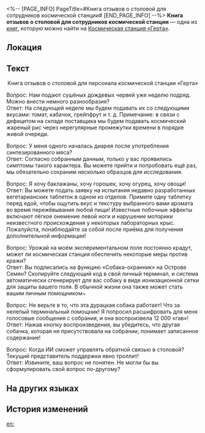 <%-- [PAGE_INFO]
PageTitle=#Книга отзывов о столовой для сотрудников космической станции#
[END_PAGE_INFO] --%>
{{Дополнить}}
{{Книга Инфобокс
|id           = 142
|Название     = 
|Изображение  = Журнал с КСГ.png
|Мир          = Космическая станция «Герта»
|Томов        = 1
|Автор        = <!--нужно добавить-->
|Описание     = Форма обратной связи столовой для сотрудников космической станции «Герта». В нём содержатся комментарии и предложения по меню, а также отзывы о смарт-роботе столовой.
|Том1         = {{tx}}
|Источник1    = {{tx|Отсутствует источник}}
|Персонажи    = 
|Фракции      = 
}}
'''Книга отзывов о столовой для сотрудников космической станции''' — одна из [[Книги|книг]], которую можно найти на [[Космическая станция «Герта»]].

==Локация==
{{Отметка карты|<!--название карты-->|<!--id отметки-->}}

==Текст==
<div align="center">Книга отзывов о столовой для персонала космической станции «Герта»</div>

Вопрос: Нам подают сушёных дождевых червей уже неделю подряд. Можно внести немного разнообразия?<br />
Ответ: На следующей неделе мы будем подавать их со следующими вкусами: томат, кабачок, грейпфрут и т. д. Примечание: в связи с дефицитом на складе поставщика мы будем подавать космический жареный рис через нерегулярные промежутки времени в порядке живой очереди.

Вопрос: У меня одного началась диарея после употребления синтезированного мяса?<br />
Ответ: Согласно собранным данным, только у вас проявились симптомы такого характера. Вы можете прийти и попробовать ещё раз, мы обязательно сохраним несколько образцов для исследования.

Вопрос: Я хочу баклажаны, хочу горошек, хочу огурец, хочу овощи!<br />
Ответ: Вы можете подать заявку на испытания недавно разработанных вегетарианских таблеток в одном из отделов. Примите одну таблетку перед едой, чтобы ощутить вкус и текстуру выбранного вами аромата во время пережёвывания любой пищи! Известные побочные эффекты включают лёгкое онемение левой ноги и нарушение моторики неизвестного происхождения у некоторых лабораторных крыс. Пожалуйста, понаблюдайте за собой после приёма для получения дополнительной информации!

Вопрос: Урожай на моём экспериментальном поле постоянно крадут, может ли космическая станция обеспечить некоторые меры против кражи?<br />
Ответ: Вы подписались на функцию «Собака-охранник» на Острове Семян? Скопируйте следующий код в свой личный терминал, и система автоматически сгенерирует для вас собаку в виде ионизационной сетки для защиты вашего поля. В обычной жизни она также может стать вашим личным помощником~

Вопрос: Не верьте в то, что эта дурацкая собака работает! Что за нелепый терминальный помощник! Я попросил расшифровать для меня голосовые сообщения с собрания, и она воспроизвела 12 000 «гав»!<br />
Ответ: Нажав кнопку воспроизведения, вы убедитесь, что другая собачка, которая не присутствовала на собрании, понимает записанное содержание!

Вопрос: Когда ИИ сможет управлять обратной связью в столовой? Текущий представитель поддержки явно троллит!<br />
Ответ: Извините, ваш вопрос не понятен. Не могли бы вы сформулировать свой вопрос по-другому?

==На других языках==
{{На других языках
|en   = Feedback Form for the Space Station Staff Cafeteria
|zhs  = 空间站员工餐厅反馈记录表
|zht  = 太空站員工餐廳回饋記錄表
|ja   = 宇宙ステーション食堂フィードバック記録
|ko   = 우주정거장 직원 식당 건의 사항 기록표
|es   = Formulario de opiniones del comedor de empleados de la Estación Espacial
|fr   = Questionnaire de satisfaction pour la cafétéria réservée au personnel de la station spatiale
|ru   = Книга отзывов о столовой для сотрудников космической станции
|th   = ตารางบันทึกข้อเสนอแนะสำหรับโรงอาหารของเจ้าหน้าที่สถานีอวกาศ
|vi   = Phiếu Ghi Phản Hồi Nhà Hàng Của Nhân Viên Trạm Không Gian
|de   = Feedbackformular für die Personalcafeteria der Raumstation
|id   = Formulir Masukan untuk Staf Kafetaria Stasiun Luar Angkasa
|pt   = Formulário de Sugestões do Refeitório da Equipe da Estação Espacial
}}

==История изменений==
{{История изменений|3.5}}

[[en:]]